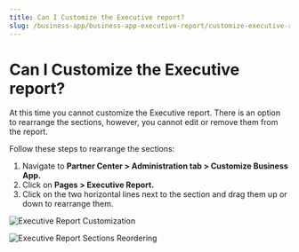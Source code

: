 ```yaml
---
title: Can I Customize the Executive report?
slug: /business-app/business-app-executive-report/customize-executive-report
---
```


# Can I Customize the Executive report?

At this time you cannot customize the Executive report. There is an option to rearrange the sections, however, you cannot edit or remove them from the report.

Follow these steps to rearrange the sections:

1. Navigate to **Partner Center > Administration tab > Customize Business App.**
2. Click on **Pages > Executive Report.** 
3. Click on the two horizontal lines next to the section and drag them up or down to rearrange them.

![Executive Report Customization](./img/customize-report-1.jpg)

![Executive Report Sections Reordering](./img/customize-report-2.jpg)